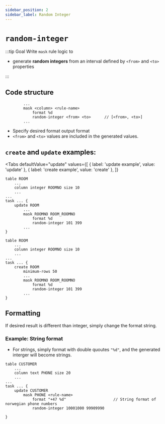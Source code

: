 ```yaml
---
sidebar_position: 2
sidebar_label: Random Integer
---
```



# `random-integer`

:::tip Goal
Write `mask` rule logic to

- generate **random integers** from an interval defined by `<from>` and `<to>` properties

:::

## Code structure

```ano
        ...
        mask <column> <rule-name>
            format %d
            random-integer <from> <to>      // [<from>, <to>]
        ...
```

- Specify desired format output format
- `<from>` and `<to>` values are included in the generated values.

## `create` and `update` examples:

<Tabs
  defaultValue="update"
  values={[
    { label: 'update example', value: 'update' },
	{ label: 'create example', value: 'create' },
  ]}
>

<TabItem value="update">

```ano
table ROOM
    ...
    column integer ROOMNO size 10
    ...
...
task ... {
    update ROOM
        ...
        mask ROOMNO ROOM_ROOMNO
            format %d
            random-integer 101 399
        ...
}
```

</TabItem>

<TabItem value="create">

```ano
table ROOM
    ...
    column integer ROOMNO size 10
    ...
...
task ... {
    create ROOM
        minimum-rows 50
        ...
        mask ROOMNO ROOM_ROOMNO
            format %d
            random-integer 101 399
        ...
}
```

</TabItem>

</Tabs>

## Formatting

If desired result is different than integer, simply change the format string.

### Example: String format

- For strings, simply format with double quoutes `"%d"`, and the generated interger will become strings.

```ano
table CUSTOMER
    ...
    column text PHONE size 20
    ...
...
task ... {
    update CUSTOMER
        mask PHONE <rule-name>
            format "+47 %d"                     // String format of norwegian phone numbers
            random-integer 10001000 99909990

}
```
